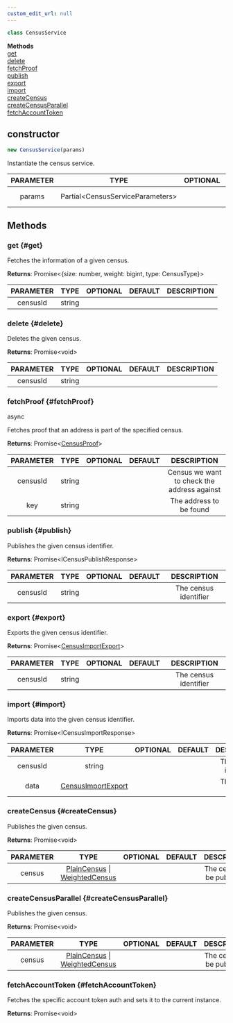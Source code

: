 ```yaml
---
custom_edit_url: null
---
```


```ts
class CensusService
```

<div>

</div>

<div className="container">
  <div className="row mb-2"><div className="col col--12"><strong>Methods</strong></div></div>
  <div className="row"><div className="col col--12"><a href="#get">get</a><br/><a href="#delete">delete</a><br/><a href="#fetchProof">fetchProof</a><br/><a href="#publish">publish</a><br/><a href="#export">export</a><br/><a href="#import">import</a><br/><a href="#createCensus">createCensus</a><br/><a href="#createCensusParallel">createCensusParallel</a><br/><a href="#fetchAccountToken">fetchAccountToken</a></div></div>
</div>

## constructor
```ts
new CensusService(params)
```

<div>

</div>

Instantiate the census service.

|PARAMETER|TYPE|OPTIONAL|DEFAULT|DESCRIPTION|
|:---:|:---:|:---:|:---:|:---:|
|params|Partial&lt;CensusServiceParameters&gt;|||The service parameters|

## Methods

### get {#get}

<div>

</div>

Fetches the information of a given census.

**Returns**: Promise&lt;{size: number, weight: bigint, type: CensusType}&gt;

|PARAMETER|TYPE|OPTIONAL|DEFAULT|DESCRIPTION|
|:---:|:---:|:---:|:---:|:---:|
|censusId|string||||

### delete {#delete}

<div>

</div>

Deletes the given census.

**Returns**: Promise&lt;void&gt;

|PARAMETER|TYPE|OPTIONAL|DEFAULT|DESCRIPTION|
|:---:|:---:|:---:|:---:|:---:|
|censusId|string||||

### fetchProof {#fetchProof}

<div>
  <span className="badge badge--success">async</span>
</div>

Fetches proof that an address is part of the specified census.

**Returns**: Promise&lt;[CensusProof](CensusProof)&gt;

|PARAMETER|TYPE|OPTIONAL|DEFAULT|DESCRIPTION|
|:---:|:---:|:---:|:---:|:---:|
|censusId|string|||Census we want to check the address against|
|key|string|||The address to be found|

### publish {#publish}

<div>

</div>

Publishes the given census identifier.

**Returns**: Promise&lt;ICensusPublishResponse&gt;

|PARAMETER|TYPE|OPTIONAL|DEFAULT|DESCRIPTION|
|:---:|:---:|:---:|:---:|:---:|
|censusId|string|||The census identifier|

### export {#export}

<div>

</div>

Exports the given census identifier.

**Returns**: Promise&lt;[CensusImportExport](CensusImportExport)&gt;

|PARAMETER|TYPE|OPTIONAL|DEFAULT|DESCRIPTION|
|:---:|:---:|:---:|:---:|:---:|
|censusId|string|||The census identifier|

### import {#import}

<div>

</div>

Imports data into the given census identifier.

**Returns**: Promise&lt;ICensusImportResponse&gt;

|PARAMETER|TYPE|OPTIONAL|DEFAULT|DESCRIPTION|
|:---:|:---:|:---:|:---:|:---:|
|censusId|string|||The census identifier|
|data|[CensusImportExport](CensusImportExport)|||The census data|

### createCensus {#createCensus}

<div>

</div>

Publishes the given census.

**Returns**: Promise&lt;void&gt;

|PARAMETER|TYPE|OPTIONAL|DEFAULT|DESCRIPTION|
|:---:|:---:|:---:|:---:|:---:|
|census|[PlainCensus](PlainCensus) \| [WeightedCensus](WeightedCensus)|||The census to be published.|

### createCensusParallel {#createCensusParallel}

<div>

</div>

Publishes the given census.

**Returns**: Promise&lt;void&gt;

|PARAMETER|TYPE|OPTIONAL|DEFAULT|DESCRIPTION|
|:---:|:---:|:---:|:---:|:---:|
|census|[PlainCensus](PlainCensus) \| [WeightedCensus](WeightedCensus)|||The census to be published.|

### fetchAccountToken {#fetchAccountToken}

<div>

</div>

Fetches the specific account token auth and sets it to the current instance.

**Returns**: Promise&lt;void&gt;

